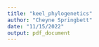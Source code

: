 ```yaml
---
title: "keel_phylogenetics"
author: "Cheyne Springbett"
date: "11/15/2022"
output: pdf_document
---
```


```r

```

